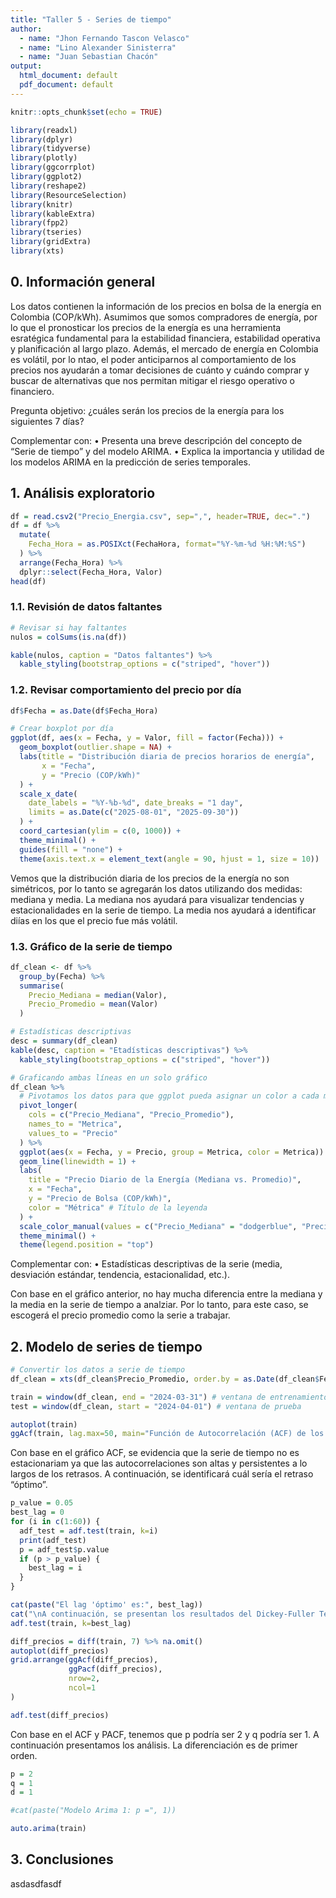 ```yaml
---
title: "Taller 5 - Series de tiempo"
author:
  - name: "Jhon Fernando Tascon Velasco"
  - name: "Lino Alexander Sinisterra"
  - name: "Juan Sebastian Chacón"
output:
  html_document: default
  pdf_document: default
---
```


```r
knitr::opts_chunk$set(echo = TRUE)

```

```r
library(readxl)
library(dplyr)
library(tidyverse)
library(plotly)
library(ggcorrplot)
library(ggplot2)
library(reshape2)
library(ResourceSelection)
library(knitr)
library(kableExtra)
library(fpp2)
library(tseries)
library(gridExtra)
library(xts)
```

## **0. Información general**

Los datos contienen la información de los precios en bolsa de la energía en Colombia (COP/kWh).
Asumimos que somos compradores de energía, por lo que el pronosticar los precios de la energía es una herramienta esratégica fundamental para la estabilidad financiera, estabilidad operativa y planificación al largo plazo. Además, el mercado de energía en Colombia es volátil, por lo ntao, el poder anticiparnos al comportamiento de los precios nos ayudarán a tomar decisiones de cuánto y cuándo comprar y buscar de alternativas que nos permitan mitigar el riesgo operativo o financiero.

Pregunta objetivo: ¿cuáles serán los precios de la energía para los siguientes 7 días?

Complementar con:
•	Presenta una breve descripción del concepto de “Serie de tiempo” y del modelo ARIMA.
•	Explica la importancia y utilidad de los modelos ARIMA en la predicción de series temporales.

## **1. Análisis exploratorio**

```r
df = read.csv2("Precio_Energia.csv", sep=",", header=TRUE, dec=".")
df = df %>%
  mutate(
    Fecha_Hora = as.POSIXct(FechaHora, format="%Y-%m-%d %H:%M:%S")
  ) %>%
  arrange(Fecha_Hora) %>%
  dplyr::select(Fecha_Hora, Valor)
head(df)
```

### **1.1. Revisión de datos faltantes**
```r
# Revisar si hay faltantes
nulos = colSums(is.na(df))

kable(nulos, caption = "Datos faltantes") %>%
  kable_styling(bootstrap_options = c("striped", "hover"))
```

### **1.2. Revisar comportamiento del precio por día**
```r
df$Fecha = as.Date(df$Fecha_Hora)

# Crear boxplot por día
ggplot(df, aes(x = Fecha, y = Valor, fill = factor(Fecha))) +
  geom_boxplot(outlier.shape = NA) +
  labs(title = "Distribución diaria de precios horarios de energía",
       x = "Fecha",
       y = "Precio (COP/kWh)"
  ) +
  scale_x_date(
    date_labels = "%Y-%b-%d", date_breaks = "1 day",
    limits = as.Date(c("2025-08-01", "2025-09-30"))
  ) +
  coord_cartesian(ylim = c(0, 1000)) +
  theme_minimal() +
  guides(fill = "none") +
  theme(axis.text.x = element_text(angle = 90, hjust = 1, size = 10))
```

Vemos que la distribución diaria de los precios de la energía no son simétricos, por lo tanto se agregarán los datos utilizando dos medidas: mediana y media. La mediana nos ayudará para visualizar tendencias y estacionalidades en la serie de tiempo. La media nos ayudará a identificar diías en los que el precio fue más volátil.

### **1.3. Gráfico de la serie de tiempo**
```r
df_clean <- df %>%
  group_by(Fecha) %>%
  summarise(
    Precio_Mediana = median(Valor),
    Precio_Promedio = mean(Valor)
  )

# Estadísticas descriptivas
desc = summary(df_clean)
kable(desc, caption = "Etadísticas descriptivas") %>%
  kable_styling(bootstrap_options = c("striped", "hover"))

# Graficando ambas líneas en un solo gráfico
df_clean %>%
  # Pivotamos los datos para que ggplot pueda asignar un color a cada métrica
  pivot_longer(
    cols = c("Precio_Mediana", "Precio_Promedio"), 
    names_to = "Metrica", 
    values_to = "Precio"
  ) %>%
  ggplot(aes(x = Fecha, y = Precio, group = Metrica, color = Metrica)) +
  geom_line(linewidth = 1) +
  labs(
    title = "Precio Diario de la Energía (Mediana vs. Promedio)",
    x = "Fecha",
    y = "Precio de Bolsa (COP/kWh)",
    color = "Métrica" # Título de la leyenda
  ) +
  scale_color_manual(values = c("Precio_Mediana" = "dodgerblue", "Precio_Promedio" = "firebrick")) +
  theme_minimal() +
  theme(legend.position = "top")
```

Complementar con:
•	Estadísticas descriptivas de la serie (media, desviación estándar, tendencia, estacionalidad, etc.).

Con base en el gráfico anterior, no hay mucha diferencia entre la mediana y la media en la serie de tiempo a analziar. Por lo tanto, para este caso, se escogerá el precio promedio como la serie a trabajar.

## **2. Modelo de series de tiempo**
```r
# Convertir los datos a serie de tiempo
df_clean = xts(df_clean$Precio_Promedio, order.by = as.Date(df_clean$Fecha))

train = window(df_clean, end = "2024-03-31") # ventana de entrenamiento
test = window(df_clean, start = "2024-04-01") # ventana de prueba

autoplot(train)
ggAcf(train, lag.max=50, main="Función de Autocorrelación (ACF) de los precio de energía (COP/kWh)")
```

Con base en el gráfico ACF, se evidencia que la serie de tiempo no es estacionariam ya que las autocorrelaciones son altas y persistentes a lo largos de los retrasos. A continuación, se identificará cuál sería el retraso "óptimo".

```r
p_value = 0.05
best_lag = 0
for (i in c(1:60)) {
  adf_test = adf.test(train, k=i)
  print(adf_test)
  p = adf_test$p.value
  if (p > p_value) {
    best_lag = i
  }
}

cat(paste("El lag 'óptimo' es:", best_lag))
cat("\nA continuación, se presentan los resultados del Dickey-Fuller Test:")
adf.test(train, k=best_lag)
```

```r
diff_precios = diff(train, 7) %>% na.omit()
autoplot(diff_precios)
grid.arrange(ggAcf(diff_precios),
             ggPacf(diff_precios),
             nrow=2,
             ncol=1
)

adf.test(diff_precios)
```

Con base en el ACF y PACF, tenemos que p podría ser 2 y q podría ser 1. A continuación presentamos los análisis. La diferenciación es de primer orden.

```r
p = 2
q = 1
d = 1

#cat(paste("Modelo Arima 1: p =", 1))


```

```r
auto.arima(train)

```

## **3. Conclusiones**
asdasdfasdf


